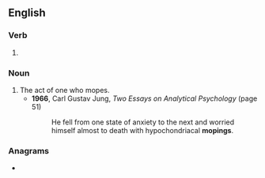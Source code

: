 ==English==

===Verb===
{{head|en|verb form}}

# {{present participle of|en|mope|nocat=1}}

===Noun===
{{en-noun}}

# The act of one who mopes.
#* '''1966''', Carl Gustav Jung, ''Two Essays on Analytical Psychology'' (page 51)
#*: He fell from one state of anxiety to the next and worried himself almost to death with hypochondriacal '''mopings'''.

===Anagrams===
* {{anagrams|en|a=gimnop|mpingo}}